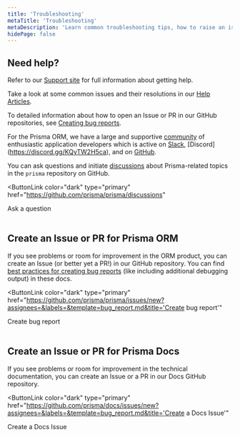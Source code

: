 ```yaml
---
title: 'Troubleshooting'
metaTitle: 'Troubleshooting'
metaDescription: 'Learn common troubleshooting tips, how to raise an issue or open a PR. '
hidePage: false
---
```


## Need help?

Refer to our [Support site](/guides/other/troubleshooting-orm) for full information about getting help.

Take a look at some common issues and their resolutions in our [Help Articles](/guides/other/troubleshooting-orm/help-articles).

To detailed information about how to open an Issue or PR in our GitHub repositories, see [Creating bug reports](/guides/other/troubleshooting-orm/creating-bug-reports).

For the Prisma ORM, we have a large and supportive [community](https://www.prisma.io/community) of enthusiastic application developers which is active on [Slack](https://slack.prisma.io), [Discord] (https://discord.gg/KQyTW2H5ca), and on [GitHub](https://github.com/prisma/prisma).

You can ask questions and initiate [discussions](https://github.com/prisma/prisma/discussions/) about Prisma-related topics in the `prisma` repository on GitHub.

<ButtonLink
  color="dark"
  type="primary"
  href="https://github.com/prisma/prisma/discussions"
>
  Ask a question
</ButtonLink>
<br />
<br />

## Create an Issue or PR for Prisma ORM

If you see problems or room for improvement in the ORM product, you can create an Issue (or better yet a PR!) in our GitHub repository. You can find [best practices for creating bug reports](creating-bug-reports) (like including additional debugging output) in these docs.

<ButtonLink
  color="dark"
  type="primary"
  href="https://github.com/prisma/prisma/issues/new?assignees=&labels=&template=bug_report.md&title='Create bug report'"
>
  Create bug report
</ButtonLink>
<br />
<br />

## Create an Issue or PR for Prisma Docs

If you see problems or room for improvement in the technical documentation, you can create an Issue or a PR in our Docs GitHub repository.

<ButtonLink
  color="dark"
  type="primary"
  href="https://github.com/prisma/docs/issues/new?assignees=&labels=&template=bug_report.md&title='Create a Docs Issue'"
>
  Create a Docs Issue
</ButtonLink>
<br />
<br />
